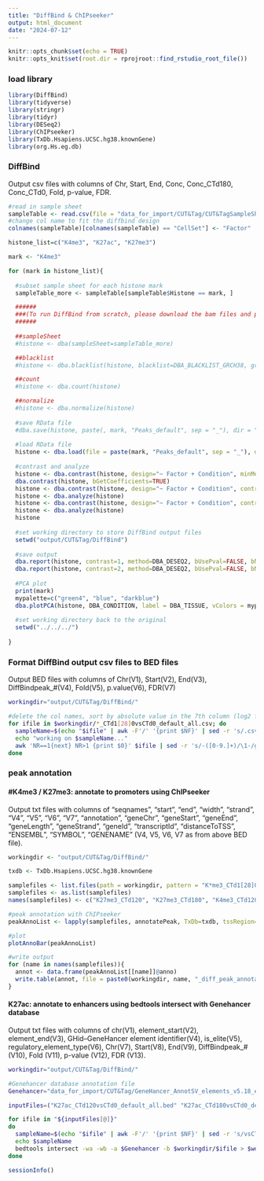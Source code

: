 ```yaml
---
title: "DiffBind & ChIPseeker"
output: html_document
date: "2024-07-12"
---
```


```r

knitr::opts_chunk$set(echo = TRUE)
knitr::opts_knit$set(root.dir = rprojroot::find_rstudio_root_file())

```

### load library
```r

library(DiffBind)
library(tidyverse)
library(stringr)
library(tidyr)
library(DESeq2)
library(ChIPseeker)
library(TxDb.Hsapiens.UCSC.hg38.knownGene)
library(org.Hs.eg.db)

```

### DiffBind
Output csv files with columns of Chr, Start, End, Conc, Conc_CTd180, Conc_CTd0, Fold, p-value, FDR.
```r

#read in sample sheet
sampleTable <- read.csv(file = "data_for_import/CUT&Tag/CUT&TagSampleSheet.csv")
#change col name to fit the diffbind design
colnames(sampleTable)[colnames(sampleTable) == "CellSet"] <- "Factor"

histone_list=c("K4me3", "K27ac", "K27me3")

mark <- "K4me3"

for (mark in histone_list){
  
  #subset sample sheet for each histone mark
  sampleTable_more <- sampleTable[sampleTable$Histone == mark, ]

  ######
  ###(To run DiffBind from scratch, please download the bam files and peak files from GEO database to "data_for_import/CUT&Tag/bam/" and "data_for_import/CUT&Tag/peak" folder respectively, please also make sure the file names match according to the sample sheet above; Alternatively, you can load in RData with all the peak information stored in it and continue do analysis with it.)###
  ######
  
  ##sampleSheet
  #histone <- dba(sampleSheet=sampleTable_more)

  ##blacklist
  #histone <- dba.blacklist(histone, blacklist=DBA_BLACKLIST_GRCH38, greylist=FALSE)

  ##count
  #histone <- dba.count(histone)

  ##normalize
  #histone <- dba.normalize(histone)
  
  #save RData file
  #dba.save(histone, paste(, mark, "Peaks_default", sep = "_"), dir = "output/CUT&Tag/DiffBind")
  
  #load RData file
  histone <- dba.load(file = paste(mark, "Peaks_default", sep = "_"), dir = "output/CUT&Tag/DiffBind")
  
  #contrast and analyze
  histone <- dba.contrast(histone, design="~ Factor + Condition", minMembers=2, reorderMeta = list(Condition="CTd0"))
  dba.contrast(histone, bGetCoefficients=TRUE)
  histone <- dba.contrast(histone, design="~ Factor + Condition", contrast = c("Condition", "CTd120", "CTd0"))
  histone <- dba.analyze(histone)
  histone <- dba.contrast(histone, design="~ Factor + Condition", contrast = c("Condition", "CTd180", "CTd0"))
  histone <- dba.analyze(histone)
  histone
  
  #set working directory to store DiffBind output files
  setwd("output/CUT&Tag/DiffBind")
  
  #save output
  dba.report(histone, contrast=1, method=DBA_DESEQ2, bUsePval=FALSE, bNormalized=TRUE, file=paste(mark, "CTd120vsCTd0_default_all", sep = "_"))
  dba.report(histone, contrast=2, method=DBA_DESEQ2, bUsePval=FALSE, bNormalized=TRUE, file=paste(mark, "CTd180vsCTd0_default_all", sep = "_"))
  
  #PCA plot
  print(mark)
  mypalette=c("green4", "blue", "darkblue")
  dba.plotPCA(histone, DBA_CONDITION, label = DBA_TISSUE, vColors = mypalette, labelSize = 0.5) 
  
  #set working directory back to the original
  setwd("../../../")
  
}

```

### Format DiffBind output csv files to BED files
Output BED files with columns of Chr(V1), Start(V2), End(V3), DiffBindpeak_#(V4), Fold(V5), p.value(V6), FDR(V7)
```bash

workingdir="output/CUT&Tag/DiffBind/"

#delete the col names, sort by absolute value in the 7th column (log2 fold change), change scientific notation of chromasome coordinate to normal form, if any
for ifile in $workingdir/*_CTd1[28]0vsCTd0_default_all.csv; do
  sampleName=$(echo "$ifile" | awk -F'/' '{print $NF}' | sed -r 's/.csv//g' | sed -r 's/DBA_//g')
  echo "working on $sampleName..."
  awk 'NR==1{next} NR>1 {print $0}' $ifile | sed -r 's/-([0-9.]+)/\1-/g;' | sed 's/"//g' | sort -t , -k7,7nr | sed -r 's/([0-9.]+)-/-\1/g' | awk -F',' '{OFS="\t"; $2=sprintf("%d", $2); $3=sprintf("%d", $3); print "chr"$1, $2, $3, "DiffBindpeak_"NR, $7, $8, $9}' | sed 's/chrMT/chrM/g' | grep -v "chrKI" | grep -v "chrGL" > $workingdir/${sampleName}.bed
done

```


### peak annotation
#### #K4me3 / K27me3: annotate to promoters using ChIPseeker 
Output txt files with columns of "seqnames", "start", "end", "width", "strand", "V4", "V5", "V6", "V7", "annotation", "geneChr", "geneStart", "geneEnd", "geneLength", "geneStrand", "geneId", "transcriptId", "distanceToTSS", "ENSEMBL", "SYMBOL", "GENENAME" (V4, V5, V6, V7 as from above BED file).
```r

workingdir <- "output/CUT&Tag/DiffBind/"

txdb <- TxDb.Hsapiens.UCSC.hg38.knownGene

samplefiles <- list.files(path = workingdir, pattern = "K*me3_CTd1[28]0vsCTd0_default_all.bed", full.names=T)
samplefiles <- as.list(samplefiles)
names(samplefiles) <- c("K27me3_CTd120", "K27me3_CTd180", "K4me3_CTd120", "K4me3_CTd180")

#peak annotation with ChIPseeker
peakAnnoList <- lapply(samplefiles, annotatePeak, TxDb=txdb, tssRegion=c(-2000, 2000), verbose=FALSE, annoDb="org.Hs.eg.db")

#plot
plotAnnoBar(peakAnnoList)

#write output 
for (name in names(samplefiles)){
  annot <- data.frame(peakAnnoList[[name]]@anno)
  write.table(annot, file = paste0(workingdir, name, "_diff_peak_annotation_promoter.txt"), sep = "\t", row.names = F, quote = T)
}

```

#### K27ac: annotate to enhancers using bedtools intersect with Genehancer database
Output txt files with columns of chr(V1), element_start(V2), element_end(V3), GHid--GeneHancer element identifier(V4), is_elite(V5), regulatory_element_type(V6), Chr(V7), Start(V8), End(V9), DiffBindpeak_#(V10), Fold (V11), p-value (V12), FDR (V13).
```bash

workingdir="output/CUT&Tag/DiffBind/"

#Genehancer database annotation file
Genehancer="data_for_import/CUT&Tag/GeneHancer_AnnotSV_elements_v5.18_elite_enhancer.bed"

inputFiles=("K27ac_CTd120vsCTd0_default_all.bed" "K27ac_CTd180vsCTd0_default_all.bed")

for ifile in "${inputFiles[@]}"
do
  sampleName=$(echo "$ifile" | awk -F'/' '{print $NF}' | sed -r 's/vsCTd0_default_all.bed//g')
  echo $sampleName
  bedtools intersect -wa -wb -a $Genehancer -b $workingdir/$ifile > $workingdir/${sampleName}_diff_peak_annotation_enhancer.txt
done

```

```r
sessionInfo()
```

